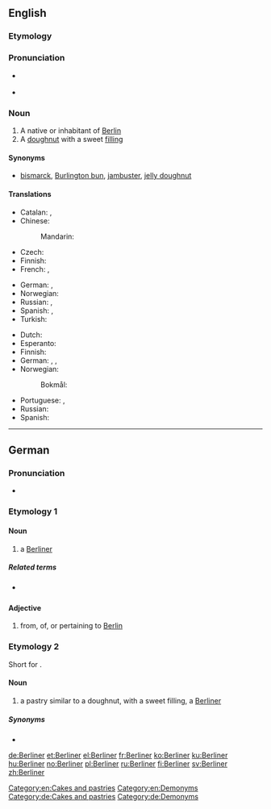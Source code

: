 ==English==
{{wikipedia}}

===Etymology===
{{etyl|de|en}} {{term|Berlin|lang=de}}

===Pronunciation===
* {{a|GenAm}} {{IPA|/bɚˈlɪnɚ/}}
* {{a|RP}} {{IPA|/bəˈlɪnə/}}

===Noun===
{{en-noun}}

# A native or inhabitant of [[Berlin]]
# A [[doughnut]] with a sweet [[filling]]

====Synonyms====
* {{sense|filled doughnut}} [[bismarck]], [[Burlington bun]], [[jambuster]], [[jelly doughnut]]

====Translations====
{{trans-top|native or inhabitant of Berlin}}
* Catalan: {{t-|ca|berlinès|m}}, {{t-|ca|berlinesa|f}}
* Chinese:
*: Mandarin: {{t-|cmn|柏林人|tr=Bólínrén|sc=Hani}}
* Czech: {{t-|cs|Berlíňan|m}}
* Finnish: {{t+|fi|berliiniläinen}}
* French: {{t+|fr|Berlinois|m}}, {{t+|fr|Berlinoise|f}}
{{trans-mid}}
* German: {{t+|de|Berliner|m}}, {{t+|de|Berlinerin|f}}
* Norwegian: {{t+|no|berliner|m}}
* Russian: {{t+|ru|берлинец|m|tr=berlínec}}, {{t+|ru|берлинка|f|tr=berlínka}}
* Spanish: {{t+|es|berlinés|m}}, {{t+|es|berlinesa|f}}
* Turkish: {{t-|tr|Berlinli}}
{{trans-bottom}}

{{trans-top|doughnut}}
* Dutch: {{t-|nl|Berlinerbol}}
* Esperanto: {{t-|eo|benjeto}}
* Finnish: {{t+|fi|hillomunkki}}
* German: {{t+|de|Berliner|m}}, {{t+|de|Pfannkuchen|m}}, {{t-|de|Berliner Pfannkuchen|m}}
* Norwegian:
*: Bokmål: {{t-|nb|berlinerbolle|m}}
{{trans-mid}}
* Portuguese: {{t+|pt|sonho|m}}, {{t-|pt|bola de berlim}}
* Russian: {{t-|ru|берлинер|tr=berliner}}
* Spanish: {{t+|es|berlinesa}}
{{trans-bottom}}

[[Category:en:Cakes and pastries]]
[[Category:en:Demonyms]]

----

==German==

===Pronunciation===
* {{IPA|[bɛʁˈliːnɐ]|lang=de}}

===Etymology 1===
{{suffix|Berlin|er|lang=de}}

====Noun====
{{de-noun|m||Berliner}}

# a [[Berliner]] {{gloss|native or inhabitant of Berlin}}

=====Related terms=====
* {{l/de|Berlinerin}} {{qualifier|feminine}}

====Adjective====
{{head|de|adjective|invariable}}

# from, of, or pertaining to [[Berlin]]
#: {{usex|Besucher finden die '''Berliner''' Museen sehr interessant.|t=Visitors find Berlin's museums very interesting.|lang=de}}

===Etymology 2===
Short for {{term|Berliner Pfannkuchen|lang=de}}.

====Noun====
{{de-noun|m||Berliner}}

# a pastry similar to a doughnut, with a sweet filling, a [[#English|Berliner]]

=====Synonyms=====
* {{l/de|Pfannkuchen}}

[[Category:de:Cakes and pastries]]
[[Category:de:Demonyms]]

[[de:Berliner]]
[[et:Berliner]]
[[el:Berliner]]
[[fr:Berliner]]
[[ko:Berliner]]
[[ku:Berliner]]
[[hu:Berliner]]
[[no:Berliner]]
[[pl:Berliner]]
[[ru:Berliner]]
[[fi:Berliner]]
[[sv:Berliner]]
[[zh:Berliner]]